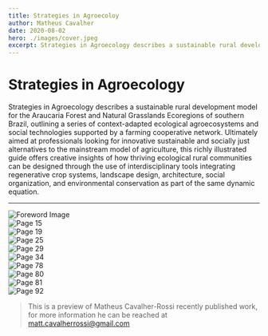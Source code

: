 ```yaml
---
title: Strategies in Agroecoloy
author: Matheus Cavalher
date: 2020-08-02
hero: ./images/cover.jpeg
excerpt: Strategies in Agroecology describes a sustainable rural development model for the Araucaria Forest and Natural Grasslands Ecoregions
---
```


# Strategies in Agroecology
Strategies in Agroecology describes a sustainable rural development model for the Araucaria Forest and Natural Grasslands Ecoregions of southern Brazil, outlining a series of context-adapted ecological agroecosystems and social technologies supported by a farming cooperative network.
Ultimately aimed at professionals looking for innovative sustainable and socially just alternatives to the mainstream model of agriculture, this richly illustrated guide offers creative insights of how thriving ecological rural communities can be designed through the use of interdisciplinary tools integrating regenerative crop systems, landscape design, architecture, social organization, and environmental conservation as part of the same dynamic equation.

***

<div className="Image__Medium">
  <img src="./images/5.jpeg" alt="Foreword Image" />
</div>
<div className="Image__Medium">
  <img src="./images/15.jpeg" alt="Page 15" />
</div>
<div className="Image__Medium">
  <img src="./images/19.jpeg" alt="Page 19" />
</div>
<div className="Image__Medium">
  <img src="./images/25.jpeg" alt="Page 25" />
</div>
<div className="Image__Medium">
  <img src="./images/29.jpeg" alt="Page 29" />
</div>
<div className="Image__Medium">
  <img src="./images/34.jpeg" alt="Page 34" />
</div>
<div className="Image__Medium">
  <img src="./images/78.jpeg" alt="Page 78" />
</div>
<div className="Image__Medium">
  <img src="./images/80.jpeg" alt="Page 80" />
</div>
<div className="Image__Medium">
  <img src="./images/81.jpeg" alt="Page 81" />
</div>
<div className="Image__Medium">
  <img src="./images/92.jpeg" alt="Page 92" />
</div>

> This is a preview of Matheus Cavalher-Rossi recently published work, for more information he can be reached at <a href="mailto:matt.cavalherrossi@gmail.com">matt.cavalherrossi@gmail.com</a>
